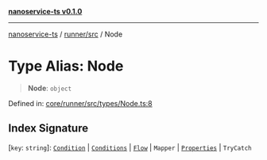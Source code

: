 [**nanoservice-ts v0.1.0**](/docs/ref/README)

***

[nanoservice-ts](/docs/ref/README) / [runner/src](/docs/ref/runner/src/README) / Node

# Type Alias: Node

> **Node**: `object`

Defined in: [core/runner/src/types/Node.ts:8](https://github.com/deskree-inc/nanoservice-ts/blob/cd1933c250152cb6abc77d2acbfd230236ada573/core/runner/src/types/Node.ts#L8)

## Index Signature

\[`key`: `string`\]: [`Condition`](/docs/ref/runner/src/type-aliases/Condition) \| [`Conditions`](/docs/ref/runner/src/type-aliases/Conditions) \| [`Flow`](/docs/ref/runner/src/type-aliases/Flow) \| `Mapper` \| [`Properties`](/docs/ref/runner/src/type-aliases/Properties) \| `TryCatch`
